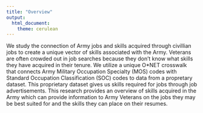 ```yaml
---
title: "Overview"
output: 
  html_document:
    theme: cerulean
---
```


We study the connection of Army jobs and skills acquired through civillian jobs to create a unique vector of skills associated with the Army. Veterans are often crowded out in job searches because they don’t know what skills they have acquired in their tenure. We utilize a unique O*NET crosswalk that connects Army Military Occupation Specialty (MOS) codes with Standard Occupation Classification (SOC) codes to data from a propretary dataset. This proprietary dataset gives us skills required for jobs through job advertisements. This research provides an overview of skills acquired in the Army which can provide information to Army Veterans on the jobs they may be best suited for and the skills they can place on their resumes.
